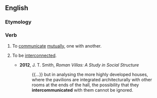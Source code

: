 ==English==

===Etymology===
{{prefix|en|inter|communicate}}

===Verb===
{{en-verb}}

# {{lb|en|intransitive}} To [[communicate]] [[mutually]], one with another.
# {{lb|en|intransitive}} To be [[interconnected]].
#* '''2012''', J. T. Smith, ''Roman Villas: A Study in Social Structure''
#*: {{...}} but in analysing the more highly developed houses, where the pavilions are integrated architecturally with other rooms at the ends of the hall, the possibility that they '''intercommunicated''' with them cannot be ignored.
